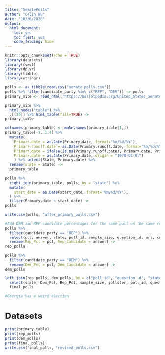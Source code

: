 ```yaml
---
title: "SenatePolls"
author: "Colin Wu"
date: "10/20/2020"
output: 
  html_document:
    toc: yes
    toc_float: yes
    code_folding: hide
---
```


```r
knitr::opts_chunk$set(echo = TRUE)
library(datasets)
library(rvest)
library(dplyr)
library(tibble)
library(stringr)
```

```r
polls <- as_tibble(read.csv("senate_polls.csv"))
polls %>% filter(candidate_party %in% c("REP", "DEM")) -> polls
primary_site <- read_html("https://ballotpedia.org/United_States_Senate_elections,_2020")

primary_site %>%
  html_nodes("table") %>%
  .[[20]] %>% html_table(fill=TRUE) -> 
primary_table

colnames(primary_table) <- make.names(primary_table[1,])
primary_table[-1, 1:4] %>%
  mutate(
    Primary.date = as.Date(Primary.date, format='%m/%d/%Y'),
    Primary.runoff.date = as.Date(Primary.runoff.date, format='%m/%d/%Y'),
    Primary.date = ifelse(is.na(Primary.runoff.date), Primary.date, Primary.runoff.date),
    Primary.date = as.Date(Primary.date, origin = "1970-01-01")
    ) %>% select(State, Primary.date) %>% 
  rename(state = State) -> 
  primary_table

polls %>% 
  right_join(primary_table, polls, by = "state") %>%
  mutate(
    start_date = as.Date(start_date, format='%m/%d/%Y'),
  ) %>%
  filter(Primary.date < start_date) ->
polls

write.csv(polls, "after_primary_polls.csv")

#Add DEM and REP candidate percentages for the same poll on the same row
polls %>% 
  filter(candidate_party == "REP") %>% 
  select(pct, answer, state, poll_id, sample_size, question_id, url, candidate_party, pollster, methodology, population, population_full, notes, start_date, created_at) %>%
  rename(Rep_Pct = pct, Rep_Candidate = answer) ->
rep_polls

polls %>%
  filter(candidate_party == "DEM") %>%
  rename(Dem_Pct = pct, Dem_Candidate = answer) ->
dem_polls

left_join(rep_polls, dem_polls, by = c("poll_id", "question_id", "state", "sample_size", "url", "pollster", "methodology", "population","population_full", "notes", "start_date", "created_at")) %>%
  select(state, Dem_Pct, Rep_Pct, sample_size, pollster, poll_id, question_id, url) ->
  final_polls

#Georgia has a weird election
```

# Datasets
```r
print(primary_table)
print(rep_polls)
print(dem_polls)
print(final_polls)
write.csv(final_polls, "revised_polls.csv")
```

